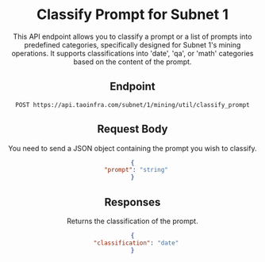 
<Header />
<DocsSidebar>


# Classify Prompt for Subnet 1

This API endpoint allows you to classify a prompt or a list of prompts into predefined categories, specifically designed for Subnet 1's mining operations. It supports classifications into 'date', 'qa', or 'math' categories based on the content of the prompt.

<div className="text-left items-left">
<APICall />
</div>

## Endpoint

`POST https://api.taoinfra.com/subnet/1/mining/util/classify_prompt`

## Request Body

You need to send a JSON object containing the prompt you wish to classify.

```json
{
  "prompt": "string"
}
```

## Responses

Returns the classification of the prompt.

```json
{
  "classification": "date"
}
```


</DocsSidebar>